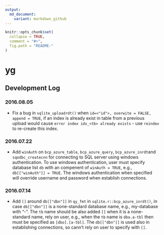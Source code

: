 ```yaml
---
output:
  md_document:
    variant: markdown_github
---
```


<!-- README.md is generated from README.Rmd. -->

```r
knitr::opts_chunk$set(
  collapse = TRUE,
  comment = "#>",
  fig.path = "README-"
)
```

# yg

## Development Log

### 2016.08.05

+ Fix a bug in `sqlite_uploadrdt()` when `id=<"id">, overwite = FALSE, append = TRUE`, if an index is already exist in table from a previous upload would cause `error index idx_<tb> already exists` - use `reindex` to re-create this index.

### 2016.07.22

+ Add `winAuth` on `bcp_azure_table`, `bcp_azure_query`, `bcp_azure_inrdt`and `sqodbc_createcnn` for connecting to SQL server using windows authentication. To use windows authentication, user must specify database list `db` with an compenent of `winAuth = TRUE`, e.g., `db[["winAuth"]] = TRUE`. The windows authentication when specified will override username and password when establish connections.

### 2016.07.14

+ Add `[]` around `db[["dbn"]]` in `qy_fmt` in `sqlite.r::bcp_azure_inrdt()`, in case `db[["dbn"]]` is a none-standard database name, e.g., my-database with "-". The `tb` name should be also added `[]` when it is a none-standard name, rely on user, e.g., when the `tb` name is `dbo.a-tbl` then must be specified as `[dbo].[a-tbl]`. The `db[["dbn"]]` is used also in establishing connections, so cann't rely on user to specify with `[]`.

